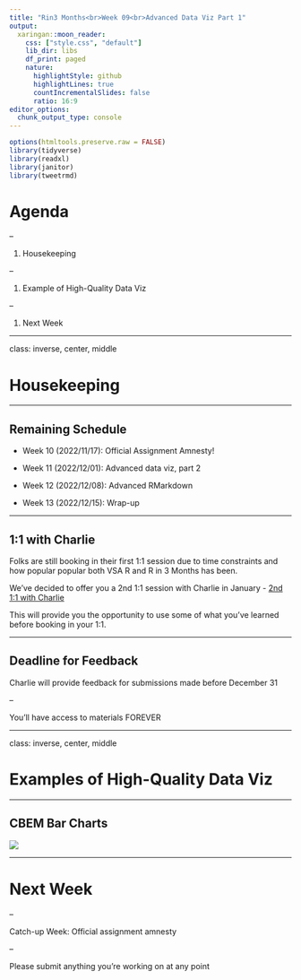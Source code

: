 ```yaml
---
title: "Rin3 Months<br>Week 09<br>Advanced Data Viz Part 1"
output:
  xaringan::moon_reader:
    css: ["style.css", "default"]
    lib_dir: libs
    df_print: paged
    nature:
      highlightStyle: github
      highlightLines: true
      countIncrementalSlides: false
      ratio: 16:9
editor_options: 
  chunk_output_type: console
---
```


```r
options(htmltools.preserve.raw = FALSE)
library(tidyverse)
library(readxl)
library(janitor)
library(tweetrmd)
```



# Agenda

--

1. Housekeeping

--

1. Example of High-Quality Data Viz

--

1. Next Week

---

class: inverse, center, middle

# Housekeeping

---

## Remaining Schedule

- Week 10 (2022/11/17): Official Assignment Amnesty!

- Week 11 (2022/12/01): Advanced data viz, part 2

- Week 12 (2022/12/08): Advanced RMarkdown

- Week 13 (2022/12/15): Wrap-up

---

## 1:1 with Charlie

Folks are still booking in their first 1:1 session due to time constraints and how popular popular both VSA R and R in 3 Months has been.

We've decided to offer you a 2nd 1:1 session with Charlie in January - [2nd 1:1 with Charlie](https://savvycal.com/charliejhadley-r-for-the-rest-of-us/2nd-1to1-jan-2023)

This will provide you the opportunity to use some of what you've learned before booking in your 1:1.

---

## Deadline for Feedback

Charlie will provide feedback for submissions made before December 31

--

You'll have access to materials FOREVER

---

class: inverse, center, middle

# Examples of High-Quality Data Viz

---

## CBEM Bar Charts

![](images/cbem-example.jpeg)

---

# Next Week

--

Catch-up Week: Official assignment amnesty

--

Please submit anything you're working on at any point


